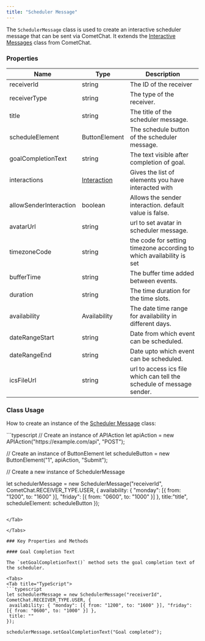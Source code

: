 ```yaml
---
title: "Scheduler Message"
---
```


The `SchedulerMessage` class is used to create an interactive scheduler message that can be sent via CometChat. It extends the [Interactive Messages](/docs/sdk/javascript/interactive-messages) class from CometChat.

### Properties

| Name                   | Type                                                                 | Description                                                           |
| ---------------------- | -------------------------------------------------------------------- | --------------------------------------------------------------------- |
| receiverId             | string                                                               | The ID of the receiver                                                |
| receiverType           | string                                                               | The type of the receiver.                                             |
| title                  | string                                                               | The title of the scheduler message.                                   |
| scheduleElement        | ButtonElement                                                        | The schedule button of the scheduler message.                         |
| goalCompletionText     | string                                                               | The text visible after completion of goal.                            |
| interactions           | [Interaction](/docs/sdk/javascript/interactive-messages#interaction) | Gives the list of elements you have interacted with                   |
| allowSenderInteraction | boolean                                                              | Allows the sender interaction. default value is false.                |
| avatarUrl              | string                                                               | url to set avatar in scheduler message.                               |
| timezoneCode           | string                                                               | the code for setting timezone according to which availability is set  |
| bufferTime             | string                                                               | The buffer time added between events.                                 |
| duration               | string                                                               | The time duration for the time slots.                                 |
| availability           | Availability                                                         | The date time range for availability in different days.               |
| dateRangeStart         | string                                                               | Date from which event can be scheduled.                               |
| dateRangeEnd           | string                                                               | Date upto which event can be scheduled.                               |
| icsFileUrl             | string                                                               | url to access ics file which can tell the schedule of message sender. |

### Class Usage

How to create an instance of the [Scheduler Message](/docs/web-shared/scheduler-message) class:

<Tabs>
<Tab title="TypeScript">
```typescript
// Create an instance of APIAction
let apiAction = new APIAction("https://example.com/api", "POST");

// Create an instance of ButtonElement
let scheduleButton = new ButtonElement("1", apiAction, "Submit");


// Create a new instance of SchedulerMessage

let schedulerMessage = new SchedulerMessage("receiverId", CometChat.RECEIVER_TYPE.USER, {
availability: { "monday": [{ from: "1200", to: "1600" }], "friday": [{ from: "0600", to: "1000" }] },
title:"title",
scheduleElement: scheduleButton
});
```

</Tab>

</Tabs>

### Key Properties and Methods

#### Goal Completion Text

The `setGoalCompletionText()` method sets the goal completion text of the scheduler.

<Tabs>
<Tab title="TypeScript">
```typescript
let schedulerMessage = new SchedulerMessage("receiverId", CometChat.RECEIVER_TYPE.USER, {
 availability: { "monday": [{ from: "1200", to: "1600" }], "friday": [{ from: "0600", to: "1000" }] },
 title: ""
});

schedulerMessage.setGoalCompletionText("Goal completed");
```

</Tab>

</Tabs>
